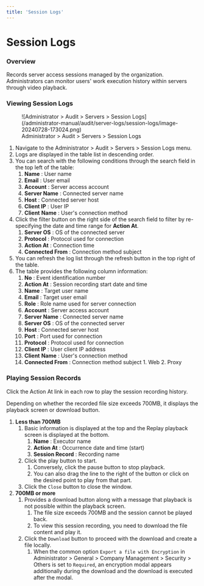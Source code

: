 ```yaml
---
title: 'Session Logs'
---
```


# Session Logs

### Overview

Records server access sessions managed by the organization. Administrators can monitor users' work execution history within servers through video playback.

### Viewing Session Logs

<figure data-layout="center" data-align="center">
![Administrator &gt; Audit &gt; Servers &gt; Session Logs](/administrator-manual/audit/server-logs/session-logs/image-20240728-173024.png)
<figcaption>
Administrator &gt; Audit &gt; Servers &gt; Session Logs
</figcaption>
</figure>

1. Navigate to the Administrator &gt; Audit &gt; Servers &gt; Session Logs menu.
2. Logs are displayed in the table list in descending order.
3. You can search with the following conditions through the search field in the top left of the table:
    1.  **Name**  : User name
    2.  **Email**  : User email
    3.  **Account**  : Server access account
    4.  **Server Name**  : Connected server name
    5.  **Host**  : Connected server host
    6.  **Client IP**  : User IP
    7.  **Client**   **Name**  : User's connection method
4. Click the filter button on the right side of the search field to filter by re-specifying the date and time range for **Action At**.
    1.  **Server OS**  : OS of the connected server
    2.  **Protocol** : Protocol used for connection
    3.  **Action At**  : Connection time
    4.  **Connected From**  : Connection method subject
5. You can refresh the log list through the refresh button in the top right of the table.
6. The table provides the following column information:
    1.  **No**  : Event identification number
    2.  **Action At**  : Session recording start date and time
    3.  **Name**  : Target user name
    4.  **Email**  : Target user email
    5.  **Role**  : Role name used for server connection
    6.  **Account**  : Server access account
    7.  **Server Name**  : Connected server name
    8.  **Server OS**  : OS of the connected server
    9.  **Host**  : Connected server host
    10.  **Port**  : Port used for connection
    11.  **Protocol** : Protocol used for connection
    12.  **Client IP**  : User client IP address
    13.  **Client**   **Name**  : User's connection method
    14.  **Connected From**  : Connection method subject
        1. Web
        2. Proxy

### Playing Session Records

Click the Action At link in each row to play the session recording history.

Depending on whether the recorded file size exceeds 700MB, it displays the playback screen or download button.

1.  **Less than 700MB** 
    1. Basic information is displayed at the top and the Replay playback screen is displayed at the bottom.
        1.  **Name** : Executor name
        2.  **Action At** : Occurrence date and time (start)
        3.  **Session Record** : Recording name
    2. Click the play button to start.
        1. Conversely, click the pause button to stop playback.
        2. You can also drag the line to the right of the button or click on the desired point to play from that part.
    3. Click the `Close` button to close the window.
2.  **700MB or more** 
    1. Provides a download button along with a message that playback is not possible within the playback screen.
        1. The file size exceeds 700MB and the session cannot be played back.
        2. To view this session recording, you need to download the file content and play it.
    2. Click the `Download` button to proceed with the download and create a file locally.
        1. When the common option `Export a file with Encryption` in Administrator &gt; General &gt; Company Management &gt; Security &gt; Others is set to `Required`, an encryption modal appears additionally during the download and the download is executed after the modal.
